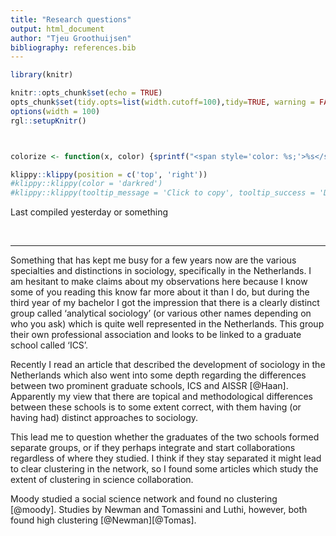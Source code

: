 ```yaml
---
title: "Research questions"
output: html_document
author: "Tjeu Groothuijsen"
bibliography: references.bib
---
```



```r
library(knitr)

knitr::opts_chunk$set(echo = TRUE)
opts_chunk$set(tidy.opts=list(width.cutoff=100),tidy=TRUE, warning = FALSE, message = FALSE,comment = "#>", cache=TRUE, class.source=c("test"), class.output=c("test2"))
options(width = 100)
rgl::setupKnitr()



colorize <- function(x, color) {sprintf("<span style='color: %s;'>%s</span>", color, x) }

```

```r
klippy::klippy(position = c('top', 'right'))
#klippy::klippy(color = 'darkred')
#klippy::klippy(tooltip_message = 'Click to copy', tooltip_success = 'Done')
```

Last compiled yesterday or something

<br>

----
  
Something that has kept me busy for a few years now are the various specialties and
distinctions in sociology, specifically in the Netherlands. I am hesitant to make claims
about my observations here because I know some of you reading this know far more about it
than I do, but during the third year of my bachelor I got the impression that there is a
clearly distinct group called 'analytical sociology' (or various other names depending on
who you ask) which is quite well represented in the Netherlands. This group their own
professional association and looks to be linked to a graduate school called 'ICS'.

Recently I read an article that described the development of sociology in the Netherlands
which also went into some depth regarding the differences between two prominent graduate
schools, ICS and AISSR [@Haan]. Apparently my view that there are topical and
methodological differences between these schools is to some extent correct, with them
having (or having had) distinct approaches to sociology.

This lead me to question whether the graduates of the two schools formed separate groups,
or if they perhaps integrate and start collaborations regardless of where they studied. 
I think if they stay separated it might lead to clear clustering in the network, so I
found some articles which study the extent of clustering in science collaboration.

Moody studied a social science network and found no clustering [@moody]. Studies by
Newman and Tomassini and Luthi, however, both found high clustering [@Newman][@Tomas].


  
